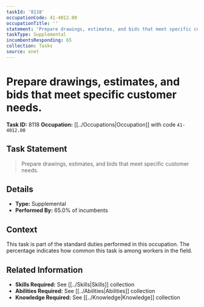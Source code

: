 ```yaml
---
taskId: '8118'
occupationCode: 41-4012.00
occupationTitle: ''
statement: 'Prepare drawings, estimates, and bids that meet specific customer needs.'
taskType: Supplemental
incumbentsResponding: 65
collection: Tasks
source: onet
---
```

# Prepare drawings, estimates, and bids that meet specific customer needs.

**Task ID:** 8118
**Occupation:** [[../Occupations|Occupation]] with code `41-4012.00`

## Task Statement

> Prepare drawings, estimates, and bids that meet specific customer needs.

## Details

- **Type:** Supplemental
- **Performed By:** 65.0% of incumbents

## Context

This task is part of the standard duties performed in this occupation. The percentage indicates how common this task is among workers in the field.

## Related Information

- **Skills Required:** See [[../Skills|Skills]] collection
- **Abilities Required:** See [[../Abilities|Abilities]] collection
- **Knowledge Required:** See [[../Knowledge|Knowledge]] collection
